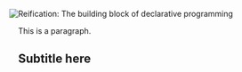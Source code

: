 <img
  style="position: relative; left: -1rem;"
  class="post-title"
  alt="Reification: The building block of declarative programming"
  src="/images/posts/reification/reification_title.png"
/>

This is a paragraph.

## Subtitle here
